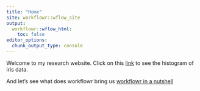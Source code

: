 ```yaml
---
title: "Home"
site: workflowr::wflow_site
output:
  workflowr::wflow_html:
    toc: false
editor_options:
  chunk_output_type: console
---
```


Welcome to my research website.
Click on this [link](first-analysis.html) to see the histogram of iris data.


And let's see what does workflowr bring us [workflowr in a nutshell](second-analysis.Rmd)